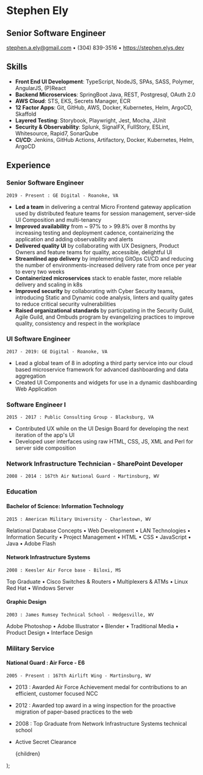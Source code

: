 
# Stephen Ely

## Senior Software Engineer

[stephen.a.ely@gmail.com](mailto:stephen.a.ely@gmail.com) • (304) 839-3516 • https://stephen.elys.dev

## Skills

- **Front End UI Development**: TypeScript, NodeJS, SPAs, SASS, Polymer, AngularJS, (P)React
- **Backend Microservices**: SpringBoot Java, REST, Postgresql, OAuth 2.0
- **AWS Cloud**: STS, EKS, Secrets Manager, ECR
- **12 Factor Apps**: Git, GitHub, AWS, Docker, Kubernetes, Helm, ArgoCD, Skaffold
- **Layered Testing**: Storybook, Playwright, Jest, Mocha, JUnit
- **Security & Observability**: Splunk, SignalFX, FullStory, ESLint, Whitesource, Rapid7, SonarQube
- **CI/CD**: Jenkins, GitHub Actions, Artifactory, Docker, Kubernetes, Helm, ArgoCD

## Experience

### Senior Software Engineer

`2019 - Present : GE Digital - Roanoke, VA`

- **Led a team** in delivering a central Micro Frontend gateway application used by distributed feature teams for session management, server-side UI Composition and multi-tenancy
- **Improved availability** from ~ 97% to > 99.8% over 8 months by increasing testing and deployment cadence, containerizing the application and adding observability and alerts
- **Delivered quality UI** by collaborating with UX Designers, Product Owners and feature teams for quality, accessible, delightful UI
- **Streamlined app delivery** by implementing GitOps CI/CD and reducing the number of environments-increased delivery rate from once per year to every two weeks
- **Containerized microservices** stack to enable faster, more reliable delivery and scaling in k8s
- **Improved security** by collaborating with Cyber Security teams, introducing Static and Dynamic code analysis, linters and quality gates to reduce critical security vulnerabilities
- **Raised organizational standards** by participating in the Security Guild, Agile Guild, and Ombuds program by evangelizing practices to improve quality, consistency and respect in the workplace

### UI Software Engineer

`2017 - 2019: GE Digital - Roanoke, VA`

- Lead a global team of 8 in adopting a third party service into our cloud based microservice framework for advanced dashboarding and data aggregation
- Created UI Components and widgets for use in a dynamic dashboarding Web Application

### Software Engineer I

`2015 - 2017 : Public Consulting Group - Blacksburg, VA`

- Contributed UX while on the UI Design Board for developing the next iteration of the app's UI
- Developed user interfaces using raw HTML, CSS, JS, XML and Perl for server side composition

### Network Infrastructure Technician - SharePoint Developer

`2008 - 2014 : 167th Air National Guard - Martinsburg, WV`

### Education

#### Bachelor of Science: Information Technology

`2015 : American Military University - Charlestown, WV`

Relational Database Concepts • Web Development • LAN Technologies • Information Security • Project Management • HTML • CSS • JavaScript • Java • Adobe Flash

#### Network Infrastructure Systems

`2008 : Keesler Air Force base - Biloxi, MS`

Top Graduate • Cisco Switches & Routers • Multiplexers & ATMs • Linux Red Hat • Windows Server

#### Graphic Design

`2003 : James Rumsey Technical School - Hedgesville, WV`

Adobe Photoshop • Adobe Illustrator • Blender • Traditional Media • Product Design • Interface Design

### Military Service

#### National Guard : Air Force - E6

`2005 - Present : 167th Airlift Wing - Martinsburg, WV`

- 2013 : Awarded Air Force Achievement medal for contributions to an efficient, customer focused NCC
- 2012 : Awarded top award in a wing inspection for the proactive migration of paper-based practices to the web
- 2008 : Top Graduate from Network Infrastructure Systems technical school
- Active Secret Clearance

  <MainLayout>
    <div
      style={{
        backdropFilter: "blur(5px)",
        display: "flex",
        flexDirection: "column",
        justifyContent: "center",
        alignItems: "center",
        marginLeft: "1em",
        marginRight: "1em",
      }}
    >
      {children}
    </div>
  </MainLayout>
);
